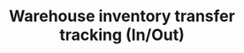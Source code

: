 ---
title: "Warehouse inventory transfer tracking (In/Out)"
description: "Description of your new file."
---